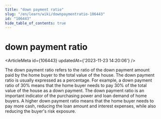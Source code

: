 ```yaml
---
title: "down payment ratio"
slug: "/en/learn/wiki/downpaymentratio-106443"
id: "106443"
hide_table_of_contents: true
---
```



<Breadcrumbs current="down payment ratio" />

# down payment ratio

<ArticleMeta id={106443} updatedAt={'2023-11-23 14:20:06'} />
<div className='border-solid border-b border-t-0 my-4 border-[var(--ifm-color-gray-300)]' />

The down payment ratio refers to the ratio of the down payment amount paid by the home buyer to the total value of the house. The down payment ratio is usually expressed as a percentage. For example, a down payment ratio of 30% means that the home buyer needs to pay 30% of the total value of the house as a down payment. The down payment ratio is an important indicator of the purchasing power and loan demand of home buyers. A higher down payment ratio means that the home buyer needs to pay more cash, reducing the loan amount and interest expenses, while also reducing the buyer's risk exposure.
